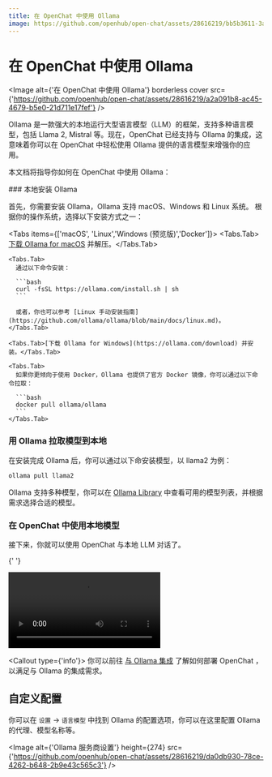 ```yaml
---
title: 在 OpenChat 中使用 Ollama
image: https://github.com/openhub/open-chat/assets/28616219/bb5b3611-3aa8-4ec7-a6dc-f35a13b34d81
---
```


# 在 OpenChat 中使用 Ollama

<Image
  alt={'在 OpenChat 中使用 Ollama'}
  borderless
  cover
  src={'https://github.com/openhub/open-chat/assets/28616219/a2a091b8-ac45-4679-b5e0-21d711e17fef'}
/>

Ollama 是一款强大的本地运行大型语言模型（LLM）的框架，支持多种语言模型，包括 Llama 2, Mistral 等。现在，OpenChat 已经支持与 Ollama 的集成，这意味着你可以在 OpenChat 中轻松使用 Ollama 提供的语言模型来增强你的应用。

本文档将指导你如何在 OpenChat 中使用 Ollama：

<Steps>
  ### 本地安装 Ollama

首先，你需要安装 Ollama，Ollama 支持 macOS、Windows 和 Linux 系统。 根据你的操作系统，选择以下安装方式之一：

  <Tabs items={['macOS', 'Linux','Windows (预览版)','Docker']}>
    <Tabs.Tab>[下载 Ollama for macOS](https://ollama.com/download) 并解压。</Tabs.Tab>

    <Tabs.Tab>
      通过以下命令安装：

      ```bash
      curl -fsSL https://ollama.com/install.sh | sh
      ```

      或者，你也可以参考 [Linux 手动安装指南](https://github.com/ollama/ollama/blob/main/docs/linux.md)。
    </Tabs.Tab>

    <Tabs.Tab>[下载 Ollama for Windows](https://ollama.com/download) 并安装。</Tabs.Tab>

    <Tabs.Tab>
      如果你更倾向于使用 Docker，Ollama 也提供了官方 Docker 镜像，你可以通过以下命令拉取：

      ```bash
      docker pull ollama/ollama
      ```
    </Tabs.Tab>

  </Tabs>

### 用 Ollama 拉取模型到本地

在安装完成 Ollama 后，你可以通过以下命安装模型，以 llama2 为例：

```bash
ollama pull llama2
```

Ollama 支持多种模型，你可以在 [Ollama Library](https://ollama.com/library) 中查看可用的模型列表，并根据需求选择合适的模型。

### 在 OpenChat 中使用本地模型

接下来，你就可以使用 OpenChat 与本地 LLM 对话了。

{' '}

<Video
  height={524}
  inStep
  src="https://github.com/openhub/open-chat/assets/28616219/95828c11-0ae5-4dfa-84ed-854124e927a6"
/>

  <Callout type={'info'}>
    你可以前往 [与 Ollama 集成](/zh/self-hosting/examples/ollama) 了解如何部署 OpenChat ，以满足与 Ollama 的集成需求。
  </Callout>
</Steps>

## 自定义配置

你可以在 `设置` -> `语言模型` 中找到 Ollama 的配置选项，你可以在这里配置 Ollama 的代理、模型名称等。

<Image
  alt={'Ollama 服务商设置'}
  height={274}
  src={'https://github.com/openhub/open-chat/assets/28616219/da0db930-78ce-4262-b648-2b9e43c565c3'}
/>
